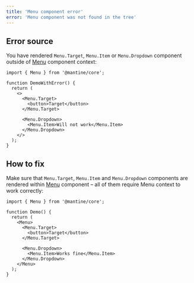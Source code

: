 ```yaml
---
title: 'Menu component error'
error: 'Menu component was not found in the tree'
---
```


## Error source

You have rendered `Menu.Target`, `Menu.Item` or `Menu.Dropdown` component outside of [Menu](/core/menu/) component context:

```tsx
import { Menu } from '@mantine/core';

function DemoWithError() {
  return (
    <>
      <Menu.Target>
        <button>Target</button>
      </Menu.Target>

      <Menu.Dropdown>
        <Menu.Item>Will not work</Menu.Item>
      </Menu.Dropdown>
    </>
  );
}
```

## How to fix

Make sure that `Menu.Target`, `Menu.Item` and `Menu.Dropdown` components are rendered within [Menu](/core/menu/) component
– all of them require Menu context to work correctly:

```tsx
import { Menu } from '@mantine/core';

function Demo() {
  return (
    <Menu>
      <Menu.Target>
        <button>Target</button>
      </Menu.Target>

      <Menu.Dropdown>
        <Menu.Item>Works fine</Menu.Item>
      </Menu.Dropdown>
    </Menu>
  );
}
```
